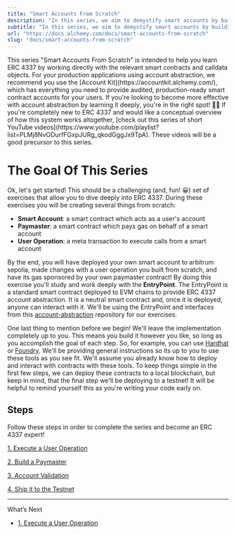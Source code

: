 ```yaml
---
title: "Smart Accounts From Scratch"
description: "In this series, we aim to demystify smart accounts by building and deploying one from scratch!"
subtitle: "In this series, we aim to demystify smart accounts by building and deploying one from scratch!"
url: "https://docs.alchemy.com/docs/smart-accounts-from-scratch"
slug: "docs/smart-accounts-from-scratch"
---
```


<Info>
  This series "Smart Accounts From Scratch" is intended to help you learn ERC 4337 by working directly with the relevant smart contracts and calldata objects. For your production applications using account abstraction, we recommend you use the [Account Kit](https://accountkit.alchemy.com/), which has everything you need to provide audited, production-ready smart contract accounts for your users. If you're looking to become more effective with account abstraction by learning it deeply, you're in the right spot! 👨‍🎓
</Info>

<Info>
  If you're completely new to ERC 4337 and would like a conceptual overview of how this system works altogether, [check out this series of short YouTube videos](https://www.youtube.com/playlist?list=PLMj8NvODurfFGxpJURg_qkodGggJx9TpA). These videos will be a good precursor to this series.
</Info>

# The Goal Of This Series

Ok, let's get started! This should be a challenging (and, fun! 😀) set of exercises that allow you to dive deeply into ERC 4337. During these exercises you will be creating several things from scratch:

* **Smart Account**: a smart contract which acts as a user's account
* **Paymaster**: a smart contract which pays gas on behalf of a smart account
* **User Operation**: a meta transaction to execute calls from a smart account

By the end, you will have deployed your own smart account to arbitrum sepolia, made changes with a user operation you built from scratch, and have its gas sponsored by your own paymaster contract! By doing this exercise you'll study and work deeply with the **EntryPoint**. The EntryPoint is a standard smart contract deployed to EVM chains to provide ERC 4337 account abstraction. It is a neutral smart contract and, once it is deployed, anyone can interact with it. We'll be using the EntryPoint and interfaces from this [account-abstraction](https://github.com/eth-infinitism/account-abstraction/tree/v0.6.0) repository for our exercises.

One last thing to mention before we begin! We'll leave the implementation completely up to you. This means you build it however you like, so long as you accomplish the goal of each step. So, for example, you can use [Hardhat](https://hardhat.org/) or [Foundry](https://github.com/foundry-rs/foundry). We'll be providing general instructions so its up to you to use these tools as you see fit. We'll assume you already know how to deploy and interact with contracts with these tools. To keep things simple in the first few steps, we can deploy these contracts to a local blockchain, but keep in mind, that the final step we'll be deploying to a testnet! It will be helpful to remind yourself this as you're writing your code early on.

## Steps

Follow these steps in order to complete the series and become an ERC 4337 expert!

[1. Execute a User Operation](/docs/1-execute-a-user-operation)

[2. Build a Paymaster](/docs/2-build-a-paymaster)

[3. Account Validation](/docs/3-account-validation)

[4. Ship it to the Testnet](/docs/4-ship-it-to-the-testnet)

***

What’s Next

* [1. Execute a User Operation](/docs/1-execute-a-user-operation)
